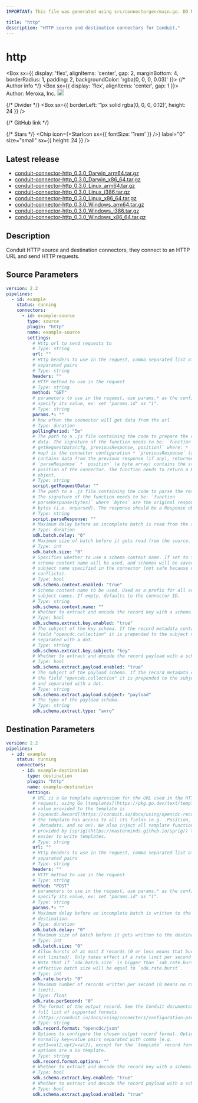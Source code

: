 ```yaml
---
IMPORTANT: This file was generated using src/connectorgen/main.go. DO NOT EDIT.

title: "http"
description: "HTTP source and destination connectors for Conduit."
---
```



# http

<Box sx={{
  display: 'flex',
  alignItems: 'center',
  gap: 2,
  marginBottom: 4,
  borderRadius: 1,
  padding: 2,
  backgroundColor: 'rgba(0, 0, 0, 0.03)'
}}>
  {/* Author info */}
  <Box sx={{ display: 'flex', alignItems: 'center', gap: 1 }}>
    <span>Author: Meroxa, Inc.</span>
    <Tooltip title="Created by the Conduit team">
      <img src='/img/conduit/conduit-ring.png' width='18' alt="Conduit team logo" />
    </Tooltip>
  </Box>

  {/* Divider */}
  <Box sx={{ borderLeft: '1px solid rgba(0, 0, 0, 0.12)', height: 24 }} />

  {/* GitHub link */}
  <Link
    href="https://github.com/conduitio-labs/conduit-connector-http"
    target="_blank"
    sx={{
      display: 'flex',
      alignItems: 'center',
      gap: 0.5,
      color: 'inherit',
      textDecoration: 'none',
      '&:hover': {
        textDecoration: 'underline'
      }
    }}
  >
    <GitHubIcon sx={{ fontSize: '1.5rem' }} />
  </Link>

  {/* Stars */}
  <Chip
    icon={<StarIcon sx={{ fontSize: '1rem' }} />}
    label="0"
    size="small"
    sx={{ height: 24 }}
  />
</Box>

## Latest release

- [conduit-connector-http_0.3.0_Darwin_arm64.tar.gz](https://conduit.gateway.scarf.sh/connector/download/conduitio-labs/conduit-connector-http/releases/download/v0.3.0/conduit-connector-http_0.3.0_Darwin_arm64.tar.gz)
- [conduit-connector-http_0.3.0_Darwin_x86_64.tar.gz](https://conduit.gateway.scarf.sh/connector/download/conduitio-labs/conduit-connector-http/releases/download/v0.3.0/conduit-connector-http_0.3.0_Darwin_x86_64.tar.gz)
- [conduit-connector-http_0.3.0_Linux_arm64.tar.gz](https://conduit.gateway.scarf.sh/connector/download/conduitio-labs/conduit-connector-http/releases/download/v0.3.0/conduit-connector-http_0.3.0_Linux_arm64.tar.gz)
- [conduit-connector-http_0.3.0_Linux_i386.tar.gz](https://conduit.gateway.scarf.sh/connector/download/conduitio-labs/conduit-connector-http/releases/download/v0.3.0/conduit-connector-http_0.3.0_Linux_i386.tar.gz)
- [conduit-connector-http_0.3.0_Linux_x86_64.tar.gz](https://conduit.gateway.scarf.sh/connector/download/conduitio-labs/conduit-connector-http/releases/download/v0.3.0/conduit-connector-http_0.3.0_Linux_x86_64.tar.gz)
- [conduit-connector-http_0.3.0_Windows_arm64.tar.gz](https://conduit.gateway.scarf.sh/connector/download/conduitio-labs/conduit-connector-http/releases/download/v0.3.0/conduit-connector-http_0.3.0_Windows_arm64.tar.gz)
- [conduit-connector-http_0.3.0_Windows_i386.tar.gz](https://conduit.gateway.scarf.sh/connector/download/conduitio-labs/conduit-connector-http/releases/download/v0.3.0/conduit-connector-http_0.3.0_Windows_i386.tar.gz)
- [conduit-connector-http_0.3.0_Windows_x86_64.tar.gz](https://conduit.gateway.scarf.sh/connector/download/conduitio-labs/conduit-connector-http/releases/download/v0.3.0/conduit-connector-http_0.3.0_Windows_x86_64.tar.gz)

## Description

Conduit HTTP source and destination connectors, they connect to an HTTP URL and send HTTP requests.

## Source Parameters

```yaml
version: 2.2
pipelines:
  - id: example
    status: running
    connectors:
      - id: example-source
        type: source
        plugin: "http"
        name: example-source
        settings:
          # Http url to send requests to
          # Type: string
          url: ""
          # Http headers to use in the request, comma separated list of :
          # separated pairs
          # Type: string
          headers: ""
          # HTTP method to use in the request
          # Type: string
          method: "GET"
          # parameters to use in the request, use params.* as the config key and
          # specify its value, ex: set "params.id" as "1".
          # Type: string
          params.*: ""
          # how often the connector will get data from the url
          # Type: duration
          pollingPeriod: "5m"
          # The path to a .js file containing the code to prepare the request
          # data. The signature of the function needs to be: `function
          # getRequestData(cfg, previousResponse, position)` where: * `cfg` (a
          # map) is the connector configuration * `previousResponse` (a map)
          # contains data from the previous response (if any), returned by
          # `parseResponse` * `position` (a byte array) contains the starting
          # position of the connector. The function needs to return a Request
          # object.
          # Type: string
          script.getRequestData: ""
          # The path to a .js file containing the code to parse the response.
          # The signature of the function needs to be: `function
          # parseResponse(bytes)` where `bytes` are the original response's raw
          # bytes (i.e. unparsed). The response should be a Response object.
          # Type: string
          script.parseResponse: ""
          # Maximum delay before an incomplete batch is read from the source.
          # Type: duration
          sdk.batch.delay: "0"
          # Maximum size of batch before it gets read from the source.
          # Type: int
          sdk.batch.size: "0"
          # Specifies whether to use a schema context name. If set to false, no
          # schema context name will be used, and schemas will be saved with the
          # subject name specified in the connector (not safe because of name
          # conflicts).
          # Type: bool
          sdk.schema.context.enabled: "true"
          # Schema context name to be used. Used as a prefix for all schema
          # subject names. If empty, defaults to the connector ID.
          # Type: string
          sdk.schema.context.name: ""
          # Whether to extract and encode the record key with a schema.
          # Type: bool
          sdk.schema.extract.key.enabled: "true"
          # The subject of the key schema. If the record metadata contains the
          # field "opencdc.collection" it is prepended to the subject name and
          # separated with a dot.
          # Type: string
          sdk.schema.extract.key.subject: "key"
          # Whether to extract and encode the record payload with a schema.
          # Type: bool
          sdk.schema.extract.payload.enabled: "true"
          # The subject of the payload schema. If the record metadata contains
          # the field "opencdc.collection" it is prepended to the subject name
          # and separated with a dot.
          # Type: string
          sdk.schema.extract.payload.subject: "payload"
          # The type of the payload schema.
          # Type: string
          sdk.schema.extract.type: "avro"
```

## Destination Parameters

```yaml
version: 2.2
pipelines:
  - id: example
    status: running
    connectors:
      - id: example-destination
        type: destination
        plugin: "http"
        name: example-destination
        settings:
          # URL is a Go template expression for the URL used in the HTTP
          # request, using Go [templates](https://pkg.go.dev/text/template). The
          # value provided to the template is
          # [opencdc.Record](https://conduit.io/docs/using/opencdc-record), so
          # the template has access to all its fields (e.g. .Position, .Key,
          # .Metadata, and so on). We also inject all template functions
          # provided by [sprig](https://masterminds.github.io/sprig/) to make it
          # easier to write templates.
          # Type: string
          url: ""
          # Http headers to use in the request, comma separated list of :
          # separated pairs
          # Type: string
          headers: ""
          # HTTP method to use in the request
          # Type: string
          method: "POST"
          # parameters to use in the request, use params.* as the config key and
          # specify its value, ex: set "params.id" as "1".
          # Type: string
          params.*: ""
          # Maximum delay before an incomplete batch is written to the
          # destination.
          # Type: duration
          sdk.batch.delay: "0"
          # Maximum size of batch before it gets written to the destination.
          # Type: int
          sdk.batch.size: "0"
          # Allow bursts of at most X records (0 or less means that bursts are
          # not limited). Only takes effect if a rate limit per second is set.
          # Note that if `sdk.batch.size` is bigger than `sdk.rate.burst`, the
          # effective batch size will be equal to `sdk.rate.burst`.
          # Type: int
          sdk.rate.burst: "0"
          # Maximum number of records written per second (0 means no rate
          # limit).
          # Type: float
          sdk.rate.perSecond: "0"
          # The format of the output record. See the Conduit documentation for a
          # full list of supported formats
          # (https://conduit.io/docs/using/connectors/configuration-parameters/output-format).
          # Type: string
          sdk.record.format: "opencdc/json"
          # Options to configure the chosen output record format. Options are
          # normally key=value pairs separated with comma (e.g.
          # opt1=val2,opt2=val2), except for the `template` record format, where
          # options are a Go template.
          # Type: string
          sdk.record.format.options: ""
          # Whether to extract and decode the record key with a schema.
          # Type: bool
          sdk.schema.extract.key.enabled: "true"
          # Whether to extract and decode the record payload with a schema.
          # Type: bool
          sdk.schema.extract.payload.enabled: "true"
```
